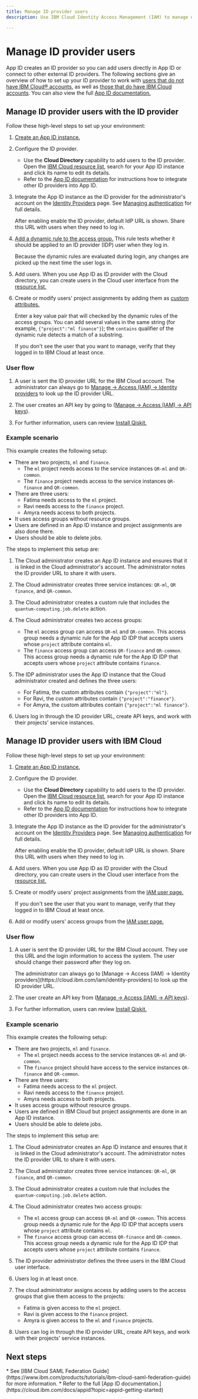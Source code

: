 ```yaml
---
title: Manage ID provider users
description: Use IBM Cloud Identity Access Management (IAM) to manage users with or without an IBM Cloud account

---
```


# Manage ID provider users

App ID creates an ID provider so you can add users directly in App ID or connect to other external ID providers. The following sections give an overview of how to set up your ID provider to work with [users that do not have IBM Cloud&reg; accounts](#id-provider), as well as [those that do have IBM Cloud accounts](#id-cloud). You can also view the full [App ID documentation.](https://cloud.ibm.com/docs/appid?topic=appid-getting-started)

<span id="id-provider"></span>
## Manage ID provider users with the ID provider

Follow these high-level steps to set up your environment:

1. [Create an App ID instance.](https://cloud.ibm.com/docs/appid?topic=appid-getting-started)
2. Configure the ID provider.
   * Use the **Cloud Directory** capability to add users to the ID provider. Open the [IBM Cloud resource list](https://cloud.ibm.com/resources), search for your App ID instance and click its name to edit its details.
   * Refer to the [App ID documentation](https://cloud.ibm.com/docs/appid?topic=appid-getting-started) for instructions how to integrate other ID providers into App ID.
3. Integrate the App ID instance as the ID provider for the administrator's account on the [Identity Providers](https://cloud.ibm.com/iam/identity-providers) page. See [Managing authentication](https://cloud.ibm.com/docs/appid?topic=appid-managing-idp) for full details.

   After enabling enable the ID provider, default IdP URL is shown. Share this URL with users when they need to log in.

4. [Add a dynamic rule to the access group.](https://cloud.ibm.com/docs/enterprise-management?topic=enterprise-management-idp-integration#app-id-dynamic-rules) This rule tests whether it should be applied to an ID provider (IDP) user when they log in.

   Because the dynamic rules are evaluated during login, any changes are picked up the next time the user logs in.

5. Add users. When you use App ID as ID provider with the Cloud directory, you can create users in the Cloud user interface from the [resource list.](https://cloud.ibm.com/resources)
6. Create or modify users' project assignments by adding them as [custom attributes.](https://cloud.ibm.com/docs/appid?topic=appid-profiles#profile-set-custom)

   Enter a key value pair that will checked by the dynamic rules of the access groups. You can add several values in the same string (for example, `{"project":"ml finance"}`); the `contains` qualifier of the dynamic rule detects a match of a substring.

   If you don't see the user that you want to manage, verify that they logged in to IBM Cloud at least once.

<span id="user-flow-org"></span>
### User flow

1. A user is sent the ID provider URL for the IBM Cloud account.
   <Admonition type="note">
   The administrator can always go to [Manage → Access (IAM) → Identity providers](https://cloud.ibm.com/iam/identity-providers) to look up the ID provider URL.
   </Admonition>

2. The user creates an API key by going to ([Manage → Access (IAM) → API keys](https://cloud.ibm.com/iam/apikeys)).
3. For further information, users can review [Install Qiskit.](/docs/guides/install-qiskit)

<span id="steps-appid-org"></span>
### Example scenario

This example creates the following setup:

* There are two projects, `ml` and `finance`.
   * The `ml` project needs access to the service instances `QR-ml` and `QR-common`.
   * The `finance` project needs access to the service instances `QR-finance` and `QR-common`.
* There are three users:
   * Fatima needs access to the `ml` project.
   * Ravi needs access to the `finance` project.
   * Amyra needs access to both projects.
* It uses access groups without resource groups.
* Users are defined in an App ID instance and project assignments are also done there.
* Users should be able to delete jobs.

The steps to implement this setup are:

1. The Cloud administrator creates an App ID instance and ensures that it is linked in the Cloud administrator's account. The administrator notes the ID provider URL to share it with users.
2. The Cloud administrator creates three service instances: `QR-ml`, `QR finance`, and `QR-common`.
3. The Cloud administrator creates a custom rule that includes the `quantum-computing.job.delete` action.
4. The Cloud administrator creates two access groups:
   * The `ml` access group can access `QR-ml` and `QR-common`. This access group needs a dynamic rule for the App ID IDP that accepts users whose `project` attribute contains `ml`.
   * The `finance` access group can access `QR-finance` and `QR-common`. This access group needs a dynamic rule for the App ID IDP that accepts users whose `project` attribute contains `finance`.

5. The IDP administrator uses the App ID instance that the Cloud administrator created and defines the three users:
   * For Fatima, the custom attributes contain `{"project":"ml"}`.
   * For Ravi, the custom attributes contain `{"project":"finance"}`.
   * For Amyra, the custom attributes contain `{"project":"ml finance"}`.
6. Users log in through the ID provider URL, create API keys, and work with their projects' service instances.

<span id="id-cloud"></span>
## Manage ID provider users with IBM Cloud

Follow these high-level steps to set up your environment:

1. [Create an App ID instance.](https://cloud.ibm.com/docs/appid?topic=appid-getting-started)
2. Configure the ID provider.
   * Use the **Cloud Directory** capability to add users to the ID provider. Open the [IBM Cloud resource list](https://cloud.ibm.com/resources), search for your App ID instance and click its name to edit its details.
   * Refer to the [App ID documentation](https://cloud.ibm.com/docs/appid?topic=appid-getting-started) for instructions how to integrate other ID providers into App ID.
3. Integrate the App ID instance as the ID provider for the administrator's account on the [Identity Providers](https://cloud.ibm.com/iam/identity-providers) page. See [Managing authentication](https://cloud.ibm.com/docs/appid?topic=appid-managing-idp) for full details.

   After enabling enable the ID provider, default IdP URL is shown. Share this URL with users when they need to log in.

5. Add users. When you use App ID as ID provider with the Cloud directory, you can create users in the Cloud user interface from the [resource list.](https://cloud.ibm.com/resources)
6. Create or modify users' project assignments from the [IAM user page.](https://cloud.ibm.com/iam/users)

   If you don't see the user that you want to manage, verify that they logged in to IBM Cloud at least once.

7. Add or modify users' access groups from the [IAM user page.](https://cloud.ibm.com/iam/users)

<span id="user-org-cloud"></span>
### User flow

1. A user is sent the ID provider URL for the IBM Cloud account. They use this URL and the login information to access the system. The user should change their password after they log on.

   <Admonition type="note">
   The administrator can always go to [Manage → Access (IAM) → Identity providers](https://cloud.ibm.com/iam/identity-providers) to look up the ID provider URL.
   </Admonition>

2. The user create an API key from ([Manage → Access (IAM) → API keys](https://cloud.ibm.com/iam/apikeys)).
3. For further information, users can review [Install Qiskit.](/docs/guides/install-qiskit)

<span id="steps-appid-org-cloud"></span>
### Example scenario

This example creates the following setup:

* There are two projects, `ml` and `finance`.
   * The `ml` project needs access to the service instances `QR-ml` and `QR-common`.
   * The `finance` project should have access to the service instances `QR-finance` and `QR-common`.
* There are three users:
   * Fatima needs access to the `ml` project.
   * Ravi needs access to the `finance` project.
   * Amyra needs access to both projects.
* It uses access groups without resource groups.
* Users are defined in IBM Cloud but project assignments are done in an App ID instance.
* Users should be able to delete jobs.

The steps to implement this setup are:

1. The Cloud administrator creates an App ID instance and ensures that it is linked in the Cloud administrator's account. The administrator notes the ID provider URL to share it with users.
2. The Cloud administrator creates three service instances: `QR-ml`, `QR finance`, and `QR-common`.
3. The Cloud administrator creates a custom rule that includes the `quantum-computing.job.delete` action.
4. The Cloud administrator creates two access groups:
   * The `ml` access group can access `QR-ml` and `QR-common`. This access group needs a dynamic rule for the App ID IDP that accepts users whose `project` attribute contains `ml`.
   * The `finance` access group can access `QR-finance` and `QR-common`. This access group needs a dynamic rule for the App ID IDP that accepts users whose `project` attribute contains `finance`.

5. The ID provider administrator defines the three users in the IBM Cloud user interface.
1. Users log in at least once.
6. The cloud administrator assigns access by adding users to the access groups that give them access to the projects:
   * Fatima is given access to the `ml` project.
   * Ravi is given access to the `finance` project.
   * Amyra is given access to the `ml` and `finance` projects.
6. Users can log in through the ID provider URL, create API keys, and work with their projects' service instances.

## Next steps

<Admonition type="tip" title="Recommendations">
   * See [IBM Cloud SAML Federation Guide](https://www.ibm.com/products/tutorials/ibm-cloud-saml-federation-guide) for more information.
   * Refer to the full [App ID documentation.](https://cloud.ibm.com/docs/appid?topic=appid-getting-started)
</Admonition>
